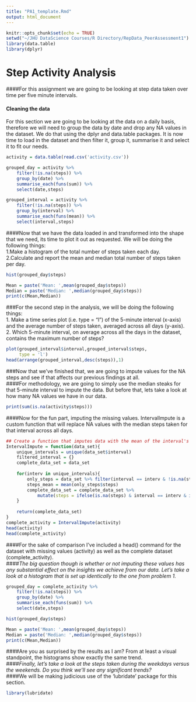 ```yaml
---
title: "PA1_template.Rmd"
output: html_document
---
```


```r
knitr::opts_chunk$set(echo = TRUE)
setwd("~/JHU DataScience Courses/R Directory/RepData_PeerAssessment1")
library(data.table)
library(dplyr)
```

# Step Activity Analysis  
####For this assignment we are going to be looking at step data taken over time per five minute intervals.  
  
#### Cleaning the data  
For this section we are going to be looking at the data on a daily basis, therefore we will need to group the data by date and drop any NA values in the dataset. We do that using the dplyr and data.table packages.
It is now time to load in the dataset and then filter it, group it, summarise it and select it to fit our needs. 

```r
activity = data.table(read.csv('activity.csv'))

grouped_day = activity %>% 
    filter(!is.na(steps)) %>% 
    group_by(date) %>% 
    summarise_each(funs(sum)) %>% 
    select(date,steps)

grouped_interval = activity %>% 
    filter(!is.na(steps)) %>% 
    group_by(interval) %>% 
    summarise_each(funs(mean)) %>% 
    select(interval,steps)
```

####Now that we have the data loaded in and transformed into the shape that we need, its time to plot it out as requested. We will be doing the following things:  
1.Make a histogram of the total number of steps taken each day.  
2.Calculate and report the mean and median total number of steps taken per day. 

```r
hist(grouped_day$steps)

Mean = paste('Mean: ',mean(grouped_day$steps))
Median = paste('Median: ',median(grouped_day$steps))
print(c(Mean,Median))
```  
###For the second step in the analysis, we will be doing the following things:  
1. Make a time series plot (i.e. type = "l") of the 5-minute interval (x-axis) and the average number of steps taken, averaged across all days (y-axis).  
2. Which 5-minute interval, on average across all the days in the dataset, contains the maximum number of steps?
```r
plot(grouped_interval$interval,grouped_interval$steps,
     type = 'l')
head(arrange(grouped_interval,desc(steps)),1)
```  
###Now that we've finished that, we are going to impute values for the NA steps and see if that affects our previous findings at all.  
####For methodology, we are going to simply use the median steaks for that 5-minute interval to impute the data. But before that, lets take a look at how many NA values we have in our data.
```r
print(sum(is.na(activity$steps)))
```
####Now for the fun part, imputing the missing values. IntervalImpute is a custom function that will replace NA values with the median steps taken for that interval across all days. 
```r
## Create a function that imputes data with the mean of the interval's steps
IntervalImpute = function(data_set){
    unique_intervals = unique(data_set$interval)
    filtered_interval = {}
    complete_data_set = data_set
    
    for(interv in unique_intervals){
        only_steps = data_set %>% filter(interval == interv & !is.na(steps)) %>% select(steps)
        steps_mean = mean(only_steps$steps)
        complete_data_set = complete_data_set %>% 
            mutate(steps = ifelse(is.na(steps) & interval == interv & is.na(steps), steps_mean,steps))
    }
    
    return(complete_data_set)
}
complete_activity = IntervalImpute(activity)
head(activity)
head(complete_activity)
```
####For the sake of comparison I've included a head() command for the dataset with missing values (activity) as well as the complete dataset (complete_activity).  
####*The big question though is whether or not imputing these values has any substantial effect on the insights we achieve from our data. Let's take a look at a histogram that is set up identically to the one from problem 1.*
```r
grouped_day = complete_activity %>% 
    filter(!is.na(steps)) %>% 
    group_by(date) %>% 
    summarise_each(funs(sum)) %>% 
    select(date,steps)

hist(grouped_day$steps)

Mean = paste('Mean: ',mean(grouped_day$steps))
Median = paste('Median: ',median(grouped_day$steps))
print(c(Mean,Median))

```
####Are you as surprised by the results as I am? From at least a visual standpoint, the histograms show exactly the same trend.  
####*Finally, let's take a look at the steps taken during the weekdays versus the weekends. Do you think we'll see any significant trends?*  
####We will be making judicious use of the 'lubridate' package for this section.
```r
library(lubridate)

```





